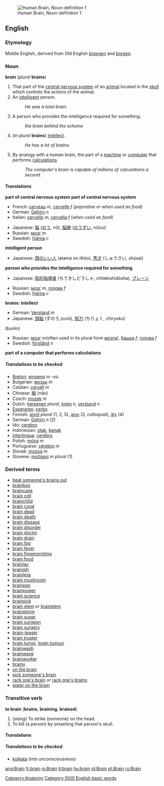 {{wikipedia}}
[[Image:Brain.jpg|thumb|right|Human Brain, Noun-definition 1]]
==English==

===Etymology===
Middle English, derived from Old English ''[[braegen]]'' and ''[[bregen]]''.

===Noun===
'''brain''' (''plural'' '''brains''')

#<!--DefA-->That part of the [[central nervous system]] of an [[animal]] located in the [[skull]] which controls the actions of the animal.
#<!--DefB-->An [[intelligent]] person.
#:''He was a total brain.''
#<!--DefC-->A person who provides the intelligence required for something.
#:''the brain behind the scheme''
#<!--DefD-->(''in plural'' '''brains''') [[Intellect]].
#:''He has a lot of brains.''
#<!--DefE-->By analogy with a human brain, the part of a [[machine]] or [[computer]] that performs [[calculation]]s.
#:''The computer's brain is capable of millions of calculations a second.''

====Translations====

'''part of central nervous system'''
<!--DefA-->'''part of central nervous system'''
{{top}}
*French: [[cerveau]] ''m'', [[cervelle]] ''f'' (''pejorative or when used as food'')
*German: [[Gehirn]] ''n''
*Italian: [[cervello]] ''m'', [[cervella]] ''f'' (''when used as food'')
{{mid}}
*Japanese: [[脳]] ([[のう]], nō), [[脳髄]] ([[のうずい]], nōzui)
*Russian: [[мозг]] ''m''
*Swedish: [[hjärna]] ''c''
{{bottom}}

<!--DefB-->'''intelligent person'''
{{top}}
*Japanese: [[頭のいい人]] (atama no iihito), [[秀才]] (しゅうさい, shūsai)
{{mid}}
{{bottom}}

<!--DefC-->'''person who provides the intelligence required for something'''
{{top}}
*Japanese: [[知的指導者]] (ちてきしどうしゃ, chitekishidōsha), [[ブレーン]]
{{mid}}
*Russian: [[мозг]] ''m'', [[голова]] ''f''
*Swedish: [[hjärna]] ''c''
{{bottom}}

<!--DefD-->'''brains: intellect'''
{{top}}
*German: [[Verstand]] ''m''
*Japanese: [[頭脳]] (ずのう,zunō), [[知力]] (ちりょく, chiryoku)
(burēn)
{{mid}}
*Russian: [[мозг]] ''m''(often used in its plural form [[мозги]]), [[башка]] ''f'', [[голова]] ''f''
*Swedish: [[förstånd]] ''n''
{{bottom}}

<!--DefE-->'''part of a computer that performs calculations'''
{{top}}
{{mid}}
{{bottom}}

=====Translations to be checked=====
<!--Remove this section once all of the translations below have been moved into
the tables above.-->
{{checktrans}}
 
*[[Breton]]: [[empenn]] ''m'' -où
*Bulgarian: [[мозък]] ''m''
*Catalan: [[cervell]] ''m''
*Chinese: [[脑]] (nǎo)
*Czech: [[mozek]] ''m''
*Dutch: [[hersenen]] ''plural'', [[brein]] ''n'', [[verstand]] ''n''
*[[Esperanto]]: [[cerbo]]
*Finnish: [[aivot]] ''plural'' (1, 2, 5), [[aivo]] (3, ''colloquial''), [[äly]] (4)
*German: [[Gehirn]] ''n'' (2)
*Ido: [[cerebro]]
*Indonesian: [[otak]], [[benak]]
*[[Interlingua]]: [[cerebro]]
*Polish: [[mózg]] ''m''
*Portuguese: [[cérebro]] ''m''
*Slovak: [[mozog]] ''m''
*Slovene: [[možgani]] ''m plural'' (1)

===Derived terms===
*[[beat someone's brains out]]
*[[brainbox]]
*[[braincase]]
*[[brain cell]]
*[[brainchild]]
*[[brain coral]]
*[[brain dead]]
*[[brain death]]
*[[brain disease]]
*[[brain disorder]]
*[[brain doctor]]
*[[brain drain]]
*[[brain fag]]
*[[brain fever]]
*[[brain fingerprinting]]
*[[brain food]]
*[[brainiac]]
*[[brainish]]
*[[brainless]]
*[[brain mushroom]]
*[[brainpan]]
*[[brainpower]]
*[[brain science]]
*[[brainsick]]
*[[brain stem]] ''or'' [[brainstem]]
*[[brainstorm]]
*[[brain sugar]]
*[[brain surgeon]]
*[[brain surgery]]
*[[brain-teaser]]
*[[brain truster]]
*[[brain tumor]], [[brain tumour]]
*[[brainwash]]
*[[brainwave]]
*[[brainworker]]
*[[brainy]]
*[[on the brain]]
*[[pick someone's brain]]
*[[rack one's brain]] ''or'' [[rack one's brains]]
*[[water on the brain]]

===Transitive verb===
'''to brain''' ('''brains''', '''braining''', '''brained''')

#(''slang'') To strike (someone) on the head.
#To kill (a person) by smashing that person's skull.
{{seeCites}}

====Translations====
=====Translations to be checked=====
<!--Remove this section once all of the translations below have been moved into
the tables above.-->
{{checktrans}}
 
*[[kolkata]] (''into unconsciousness'')<!--what language and what sense is this for?-->

[[Category:Anatomy]]
[[Category:1000 English basic words]]

[[ang:Brain]]
[[fr:brain]]
[[io:Brain]]
[[it:brain]]
[[hu:brain]]
[[pl:Brain]]
[[pt:Brain]]
[[ru:Brain]]